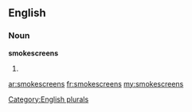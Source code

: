 ==English==

===Noun===
'''smokescreens'''

# {{plural of|[[smokescreen]]}}

[[Category:English plurals]]

[[ar:smokescreens]]
[[fr:smokescreens]]
[[my:smokescreens]]